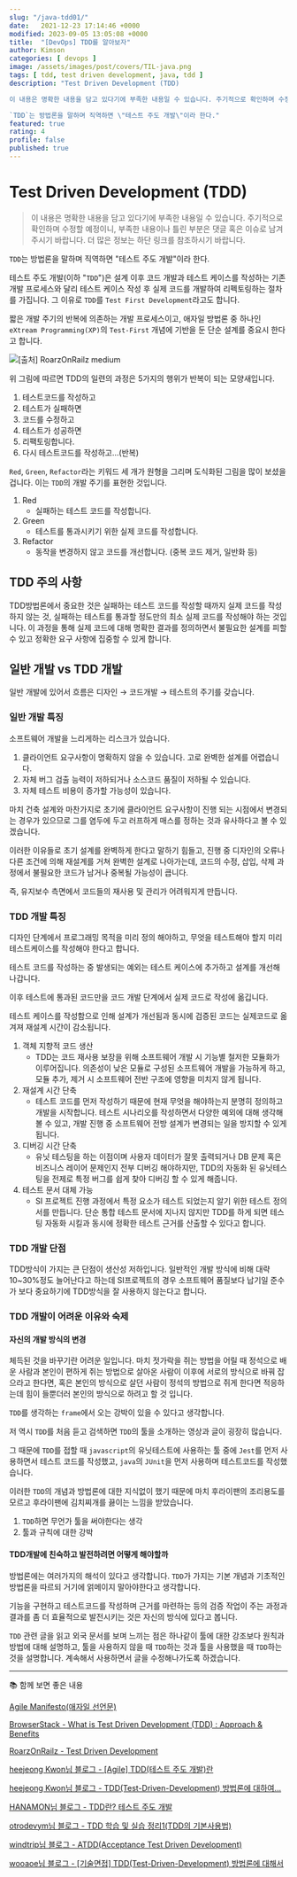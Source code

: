 ```yaml
---
slug: "/java-tdd01/"
date:   2021-12-23 17:14:46 +0000
modified: 2023-09-05 13:05:08 +0000
title:  "[DevOps] TDD를 알아보자"
author: Kimson
categories: [ devops ]
image: /assets/images/post/covers/TIL-java.png
tags: [ tdd, test driven development, java, tdd ]
description: "Test Driven Development (TDD)

이 내용은 명확한 내용을 담고 있다기에 부족한 내용일 수 있습니다. 주기적으로 확인하며 수정할 예정이니, 부족한 내용이나 틀린 부분은 댓글 혹은 이슈로 남겨주시기 바랍니다. 더 많은 정보는 하단 링크를 참조하시기 바랍니다.

`TDD`는 방법론을 말하며 직역하면 \"테스트 주도 개발\"이라 한다."
featured: true
rating: 4
profile: false
published: true
---
```


# Test Driven Development (TDD)

> 이 내용은 명확한 내용을 담고 있다기에 부족한 내용일 수 있습니다. 주기적으로 확인하며 수정할 예정이니, 부족한 내용이나 틀린 부분은 댓글 혹은 이슈로 남겨주시기 바랍니다. 더 많은 정보는 하단 링크를 참조하시기 바랍니다.

`TDD`는 방법론을 말하며 직역하면 "테스트 주도 개발"이라 한다.

테스트 주도 개발(이하 "`TDD`")은 설계 이후 코드 개발과 테스트 케이스를 작성하는 기존 개발 프로세스와 달리 테스트 케이스 작성 후 실제 코드를 개발하여 리펙토링하는 절차를 가집니다. 그 이유로 `TDD`를 `Test First Development`라고도 합니다.

짧은 개발 주기의 반복에 의존하는 개발 프로세스이고, 애자일 방법론 중 하나인 `eXtream Programming(XP)`의 `Test-First` 개념에 기반을 둔 단순 설계를 중요시 한다고 합니다.

![[출처] RoarzOnRailz medium](https://miro.medium.com/max/384/1*rvV11YOy8YJtiY1cjTTE6g.png)

위 그림에 따르면 TDD의 일련의 과정은 5가지의 행위가 반복이 되는 모양새입니다.

1. 테스트코드를 작성하고
2. 테스트가 실패하면
3. 코드를 수정하고
4. 테스트가 성공하면
5. 리팩토링합니다.
6. 다시 테스트코드를 작성하고...(반복)

`Red`, `Green`, `Refactor`라는 키워드 세 개가 원형을 그리며 도식화된 그림을 많이 보셨을 겁니다. 이는 `TDD`의 개발 주기를 표현한 것입니다.

1. Red
   - 실패하는 테스트 코드를 작성합니다.
2. Green
   - 테스트를 통과시키기 위한 실제 코드를 작성합니다.
3. Refactor
   - 동작을 변경하지 않고 코드를 개선합니다. (중복 코드 제거, 일반화 등)

## TDD 주의 사항

TDD방법론에서 중요한 것은 실패하는 테스트 코드를 작성할 때까지 실제 코드를 작성하지 않는 것, 실패하는 테스트를 통과할 정도만의 최소 실제 코드를 작성해야 하는 것입니다. 이 과정을 통해 실제 코드에 대해 명확한 결과를 정의하면서 불필요한 설계를 피할 수 있고 정확한 요구 사항에 집중할 수 있게 합니다.

## 일반 개발 vs TDD 개발

일반 개발에 있어서 흐름은 디자인 &#8594; 코드개발 &#8594; 테스트의 주기를 갖습니다.

### 일반 개발 특징

소프트웨어 개발을 느리게하는 리스크가 있습니다.

1. 클라이언트 요구사항이 명확하지 않을 수 있습니다. 고로 완벽한 설계를 어렵습니다.
2. 자체 버그 검출 능력이 저하되거나 소스코드 품질이 저하될 수 있습니다.
3. 자체 테스트 비용이 증가할 가능성이 있습니다.

마치 건축 설계와 마찬가지로 초기에 클라이언트 요구사항이 진행 되는 시점에서 변경되는 경우가 있으므로 그를 염두에 두고 러프하게 매스를 정하는 것과 유사하다고 볼 수 있겠습니다.

이러한 이유들로 초기 설계를 완벽하게 한다고 말하기 힘들고, 진행 중 디자인의 오류나 다른 조건에 의해 재설계를 거쳐 완벽한 설계로 나아가는데, 코드의 수정, 삽입, 삭제 과정에서 불필요한 코드가 남거나 중복될 가능성이 큽니다.

즉, 유지보수 측면에서 코드들의 재사용 및 관리가 어려워지게 만듭니다.

### TDD 개발 특징

디자인 단계에서 프로그래밍 목적을 미리 정의 해야하고, 무엇을 테스트해야 할지 미리 테스트케이스를 작성해야 한다고 합니다.

테스트 코드를 작성하는 중 발생되는 예외는 테스트 케이스에 추가하고 설계를 개선해 나갑니다.

이후 테스트에 통과된 코드만을 코드 개발 단계에서 실제 코드로 작성에 옮깁니다.

테스트 케이스를 작성함으로 인해 설계가 개선됨과 동시에 검증된 코드는 실제코드로 옮겨져 재설계 시간이 감소됩니다.

1. 객체 지향적 코드 생산
   - TDD는 코드 재사용 보장을 위해 소프트웨어 개발 시 기능별 철저한 모듈화가 이루어집니다. 의존성이 낮은 모듈로 구성된 소프트웨어 개발을 가능하게 하고, 모듈 추가, 제거 시 소프트웨어 전반 구조에 영향을 미치지 않게 됩니다.
2. 재설계 시간 단축
   - 테스트 코드를 먼저 작성하기 때문에 현재 무엇을 해야하는지 분명히 정의하고 개발을 시작합니다. 테스트 시나리오를 작성하면서 다양한 예외에 대해 생각해 볼 수 있고, 개발 진행 중 소프트웨어 전방 설계가 변경되는 일을 방지할 수 있게 됩니다.
3. 디버깅 시간 단축
   - 유닛 테스팅을 하는 이점이며 사용자 데이터가 잘못 출력되거나 DB 문제 혹은 비즈니스 레이어 문제인지 전부 디버깅 해야하지만, TDD의 자동화 된 유닛테스팅을 전제로 특정 버그를 쉽게 찾아 디버깅 할 수 있게 해줍니다.
4. 테스트 문서 대체 가능
   - SI 프로젝트 진행 과정에서 특정 요소가 테스트 되었는지 알기 위한 테스트 정의서를 만듭니다. 단순 통합 테스트 문서에 지나지 않지만 TDD를 하게 되면 테스팅 자동화 시킬과 동시에 정확한 테스트 근거를 산출할 수 있다고 합니다.

### TDD 개발 단점

TDD방식이 가지는 큰 단점이 생산성 저하입니다. 일반적인 개발 방식에 비해 대략 10~30%정도 늘어난다고 하는데 SI프로젝트의 경우 소프트웨어 품질보다 납기일 준수가 보다 중요하기에 TDD방식을 잘 사용하지 않는다고 합니다.

### TDD 개발이 어려운 이유와 숙제

#### 자신의 개발 방식의 변경

체득된 것을 바꾸기란 어려운 일입니다. 마치 젓가락을 쥐는 방법을 어릴 때 정석으로 배운 사람과 본인이 편하게 쥐는 방법으로 살아온 사람이 이후에 서로의 방식으로 바꿔 잡으라고 한다면, 혹은 본인의 방식으로 살던 사람이 정석의 방법으로 쥐게 한다면 적응하는데 힘이 들뿐더러 본인의 방식으로 하려고 할 것 입니다.

`TDD`를 생각하는 `frame`에서 오는 강박이 있을 수 있다고 생각합니다.

저 역시 `TDD`를 처음 듣고 검색하면 `TDD`의 툴을 소개하는 영상과 글이 굉장히 많습니다.

그 때문에 `TDD`를 접할 때 `javascript`의 유닛테스트에 사용하는 툴 중에 `Jest`를 먼저 사용하면서 테스트 코드를 작성했고, `java`의 `JUnit`을 먼저 사용하며 테스트코드를 작성했습니다.

이러한 `TDD`의 개념과 방법론에 대한 지식없이 했기 때문에 마치 후라이팬의 조리용도를 모르고 후라이팬에 김치찌개를 끓이는 느낌을 받았습니다.

1. `TDD`하면 무언가 툴을 써야한다는 생각
2. 툴과 규칙에 대한 강박

#### TDD개발에 친숙하고 발전하려면 어떻게 해야할까

방법론에는 여러가지의 해석이 있다고 생각합니다. `TDD`가 가지는 기본 개념과 기초적인 방법론을 따르되 거기에 얽메이지 말아야한다고 생각합니다.

기능을 구현하고 테스트코드를 작성하며 근거를 마련하는 등의 검증 작업이 주는 과정과 결과를 좀 더 효율적으로 발전시키는 것은 자신의 방식에 있다고 봅니다.

`TDD` 관련 글을 읽고 외국 문서를 보며 느끼는 점은 하나같이 툴에 대한 강조보다 원칙과 방법에 대해 설명하고, 툴을 사용하지 않을 때 `TDD`하는 것과 툴을 사용했을 때 `TDD`하는 것을 설명합니다. 계속해서 사용하면서 글을 수정해나가도록 하겠습니다.

---

📚 함께 보면 좋은 내용

[Agile Manifesto(애자일 선언문)](https://agilemanifesto.org/)

[BrowserStack - What is Test Driven Development (TDD) : Approach & Benefits](https://www.browserstack.com/guide/what-is-test-driven-development)

[RoarzOnRailz - Test Driven Development](https://medium.com/thelearningcurve/test-driven-development-24be406e185c)

[heejeong Kwon님 블로그 - [Agile] TDD(테스트 주도 개발)란](https://gmlwjd9405.github.io/2018/06/03/agile-tdd.html)

[heejeong Kwon님 블로그 - TDD(Test-Driven-Development) 방법론에 대하여…](http://clipsoft.co.kr/wp/blog/tddtest-driven-development-%EB%B0%A9%EB%B2%95%EB%A1%A0/)

[HANAMON님 블로그 - TDD란? 테스트 주도 개발](https://hanamon.kr/tdd%EB%9E%80-%ED%85%8C%EC%8A%A4%ED%8A%B8-%EC%A3%BC%EB%8F%84-%EA%B0%9C%EB%B0%9C/)

[otrodevym님 블로그 - TDD 학습 및 실습 정리1(TDD의 기본사용법)](https://otrodevym.tistory.com/entry/TDD-%ED%95%99%EC%8A%B5-%EB%B0%8F-%EC%8B%A4%EC%8A%B5-%EC%A0%95%EB%A6%AC1)

[windtrip님 블로그 - ATDD(Acceptance Test Driven Development)](https://velog.io/@windtrip/ATDDAcceptance-Test-Driven-Development)

[wooaoe님 블로그 - [기술면접] TDD(Test-Driven-Development) 방법론에 대해서](https://wooaoe.tistory.com/33)

